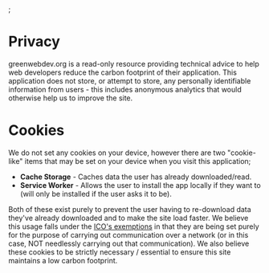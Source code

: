 <HtmlHead
  title="Green Web Dev :: Privacy and Cookies"
  description="Cookies and privacy"
/>;

# Privacy

greenwebdev.org is a read-only resource providing technical advice to help web developers reduce the carbon footprint of their application. This application does not store, or attempt to store, any personally identifiable information from users - this includes anonymous analytics that would otherwise help us to improve the site.

# Cookies

We do not set any cookies on your device, however there are two "cookie-like" items that may be set on your device when you visit this application;

- **Cache Storage** - Caches data the user has already downloaded/read.
- **Service Worker** - Allows the user to install the app locally if they want to (will only be installed if the user asks it to be).

Both of these exist purely to prevent the user having to re-download data they've already downloaded and to make the site load faster. We believe this usage falls under the [ICO's exemptions](https://ico.org.uk/for-organisations/guide-to-pecr/cookies-and-similar-technologies/#exemptions) in that they are being set purely for the purpose of carrying out communication over a network (or in this case, NOT needlessly carrying out that communication). We also believe these cookies to be strictly necessary / essential to ensure this site maintains a low carbon footprint.
